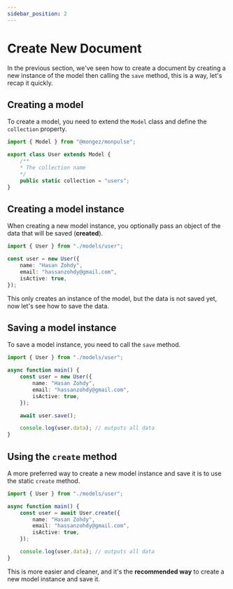 ```yaml
---
sidebar_position: 2
---
```


# Create New Document

In the previous section, we've seen how to create a document by creating a new instance of the model then calling the `save` method, this is a way, let's recap it quickly.

## Creating a model

To create a model, you need to extend the `Model` class and define the `collection` property.

```ts title="src/models/user.ts"
import { Model } from "@mongez/monpulse";

export class User extends Model {
    /**
    * The collection name
    */
    public static collection = "users";
}
```

## Creating a model instance

When creating a new model instance, you optionally pass an object of the data that will be saved (**created**).

```ts title="src/app.ts"
import { User } from "./models/user";

const user = new User({
    name: "Hasan Zohdy",
    email: "hassanzohdy@gmail.com",
    isActive: true,
});
```

This only creates an instance of the model, but the data is not saved yet, now let's see how to save the data.

## Saving a model instance

To save a model instance, you need to call the `save` method.

```ts title="src/app.ts"
import { User } from "./models/user";

async function main() {
    const user = new User({
        name: "Hasan Zohdy",
        email: "hassanzohdy@gmail.com",
        isActive: true,
    });

    await user.save();

    console.log(user.data); // outputs all data
}
```

## Using the `create` method

A more preferred way to create a new model instance and save it is to use the static `create` method.

```ts title="src/app.ts"
import { User } from "./models/user";

async function main() {
    const user = await User.create({
        name: "Hasan Zohdy",
        email: "hassanzohdy@gmail.com",
        isActive: true,
    });

    console.log(user.data); // outputs all data
}
```

This is more easier and cleaner, and it's the **recommended way** to create a new model instance and save it.
